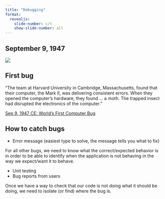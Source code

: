 ```yaml
---
title: "Debugging"
format:
  revealjs:
    slide-number: c/t
    show-slide-number: all
---
```


## September 9, 1947

![](images/computer-bug.jpg)

## First bug 

"The team at Harvard University in Cambridge, Massachusetts, found that their computer, the Mark II, was delivering consistent errors. When they opened the computer’s hardware, they found ... a moth. The trapped insect had disrupted the electronics of the computer."

[Sep 9, 1947 CE: World’s First Computer Bug](https://education.nationalgeographic.org/resource/worlds-first-computer-bug/)

##  How to catch bugs

* Error message (easiest type to solve, the message tells you what to fix)

For all other bugs, we need to know what the correct/expected behavior is in order to be able to identify when the application is not behaving in the way we expect/want it to behave.

* Unit testing
* Bug reports from users

Once we have a way to check that our code is not doing what it should be doing, we need to isolate (or find) where the bug is.
